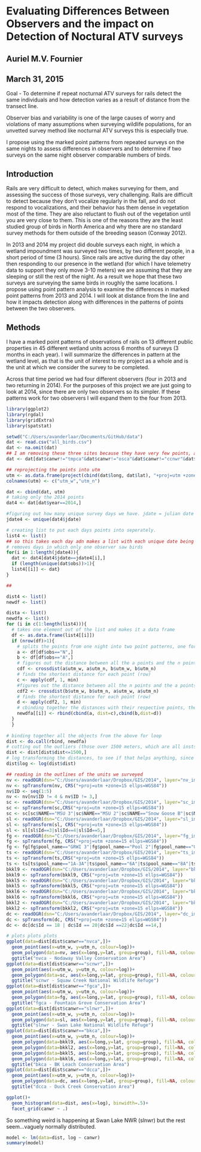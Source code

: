 # Evaluating Differences Between Observers and the impact on Detection of Noctural ATV surveys
## Auriel M.V. Fournier
## March 31, 2015

Goal - To determine if repeat nocturnal ATV surveys for rails detect the same individuals and how detection varies as a result of distance from the transect line. 

Observer bias and variability is one of the large causes of worry and violations of many assumptions when surveying wildlife populations, for an unvetted survey method like nocturnal ATV surveys this is especially true. 

I propose using the marked point patterns from repeated surveys on the same nights to assess differences in observers and to determine if two surveys on the same night observer comparable numbers of birds. 

## Introduction

Rails are very difficult to detect, which makes surveying for them, and assessing the success of those surveys, very challenging. Rails are difficult to detect because they don't vocalize regularly in the fall, and do not respond to vocalizations, and their behavior has them dense in vegetation most of the time. They are also reluctant to flush out of the vegetation until you are very close to them. This is one of the reasons they are the least studied group of birds in North America and why there are no standard survey methods for them outside of the breeding season (Conway 2012). 

In 2013 and 2014 my project did double surveys each night, in which a wetland impoundment was surveyed two times, by two different people, in a short period of time (3 hours). Since rails are active during the day other then responding to our presence in the wetland (for which I have telemetry data to support they only move 3-10 meters) we are assuming that they are sleeping or still the rest of the night. As a result we hope that these two surveys are surveying the same birds in roughly the same locations. I propose using point pattern analysis to examine the differences in marked point patterns from 2013 and 2014. I will look at distance from the line and how it impacts detection along with differences in the patterns of points between the two observers. 

## Methods

I have a marked point patterns of observations of rails on 13 different public properties in 45 different wetland units across 6 months of surveys (3 months in each year). I will summarize the differences in pattern at the wetland level, as that is the unit of interest to my project as a whole and is the unit at which we consider the survey to be completed. 

Across that time period we had four different observers (four in 2013 and two returning in 2014). For the purposes of this project we are just going to look at 2014, since there are only two observers so its simpler. If these patterns work for two observers I will expand them to the four from 2013. 

```r
library(ggplot2)
library(rgdal)
library(gridExtra)
library(spatstat)
```

```r
setwd("C:/Users/avanderlaar/Documents/GitHub/data")
dat <- read.csv("all_birds.csv")
dat <- na.omit(dat)
## I am removing these three sites because they have very few points, and were causing most, but not all of the issues with outliers. These three sites are Ten Mile Pond Conservation Area (tmpca), Otter Slough Conservation Area (osca) and Clarence Cannon National Wildlife Refuge (ccnwr)
dat <- dat[dat$canwr!="tmpca"&dat$canwr!="osca"&dat$canwr!="ccnwr"&dat$canwr!="tsca",]

## reprojecting the points into utm 
utm <- as.data.frame(project(cbind(dat$long, dat$lat), "+proj=utm +zone=15 ellps=WGS84"))
colnames(utm) <- c("utm_w","utm_n")

dat <- cbind(dat, utm)
# taking only the 2014 points
dat4 <- dat[dat$year==2014,]

#figuring out how many unique survey days we have. jdate = julian date
jdate4 <- unique(dat4$jdate)

# creating list to put each days points into seperately. 
list4 <- list()
## so this takes each day adn makes a list with each unique date being a level in the lsit
# removes days in which only one observer saw birds
for(i in 1:length(jdate4)){
  dat <- dat4[dat4$jdate==jdate4[i],]
  if (length(unique(dat$obs))>1){
  list4[[i]] <- dat}
}

## 

dist4 <- list()
newdf <- list()

dista <- list()
newdfa <- list()
for (i in c(1:length(list4))){
  # takes one element out of the list and makes it a data frame
  df <- as.data.frame(list4[[i]])
  if (nrow(df)>1){
    # splits the points from one night into two point patterns, one for me (A) and one for Nick (N)
    a <- df[df$obs=="N",]
    b <- df[df$obs=="A",]
    # figures out the distance between all the a points and the n points
    cdf <- crossdist(a$utm_w, a$utm_n, b$utm_w, b$utm_n)
    # finds the shortest distance for each point (row)
    c <- apply(cdf, 1, min)
    #figures out the distance between all the n points and the a points
    cdf2 <- crossdist(b$utm_w, b$utm_n, a$utm_w, a$utm_n)
    # finds the shortest distance for each point (row)
    d <- apply(cdf2, 1, min)
    # cbinding together the distances with their respective points, then stacking the points together with rbind into a new data frame for that particular jdate, and putting it in it's own object in this new list. 
    newdfa[[i]] <- rbind(cbind(a, dist=c),cbind(b,dist=d))
  }
  }
  
# binding together all the objects from the above for loop
dist <- do.call(rbind, newdfa)
# cutting out the outliers (those over 1500 meters, which are all instsances where the nearest point was in an entirely different survey unit)
dist <- dist[dist$dist<=1500,]
# log transforming the distances, to see if that helps anything, since we are really low number heavy
dist$log <- log(dist$dist)
```
```r
## reading in the outlines of the units we surveyed
nv <- readOGR(dsn="C:/Users/avanderlaar/Dropbox/GIS/2014", layer="nv_impound")
nv <- spTransform(nv, CRS("+proj=utm +zone=15 ellps=WGS84"))
nv$ID <- seq(1:5)
nv <- nv[nv$ID != 4 & nv$ID != 3,]
sc <- readOGR(dsn="C:/Users/avanderlaar/Dropbox/GIS/2014", layer="sc_impound")
sc <- spTransform(sc,CRS("+proj=utm +zone=15 ellps=WGS84"))
sc <- sc[sc$NAME=="MSU 3"|sc$NAME=="MSU 2"|sc$NAME=="Snow Goose B"|sc$NAME=="Snow Goose D",]
sl <- readOGR(dsn="C:/Users/avanderlaar/Dropbox/GIS/2014", layer="sl_impound")
sl <- spTransform(sl, CRS("+proj=utm +zone=15 ellps=WGS84"))
sl <- sl[sl$Id==3|sl$Id==4|sl$Id==5,]
fg <- readOGR(dsn="C:/Users/avanderlaar/Dropbox/GIS/2014", layer="fg_impound")
fg <- spTransform(fg, CRS("+proj=utm +zone=15 ellps=WGS84"))
fg <- fg[fg$pool_name=="GRWI 3"|fg$pool_name=="Pool 2"|fg$pool_name=="GRWI 2",]
ts <- readOGR(dsn="C:/Users/avanderlaar/Dropbox/GIS/2014", layer="ts_impound")
ts <- spTransform(ts,CRS("+proj=utm +zone=15 ellps=WGS84"))
ts <- ts[ts$pool_name=="1A-3A"|ts$pool_name=="6A"|ts$pool_name=="8A"|ts$pool_name=="4A",]
bkkl9 <- readOGR(dsn="C:/Users/avanderlaar/Dropbox/GIS/2014", layer="bk_impound9")
bkkl9 <- spTransform(bkkl9, CRS("+proj=utm +zone=15 ellps=WGS84"))
bkkl5 <- readOGR(dsn="C:/Users/avanderlaar/Dropbox/GIS/2014", layer="bk_impound5")
bkkl5 <- spTransform(bkkl5, CRS("+proj=utm +zone=15 ellps=WGS84"))
bkkl6 <- readOGR(dsn="C:/Users/avanderlaar/Dropbox/GIS/2014", layer="bk_impound6")
bkkl6 <- spTransform(bkkl6, CRS("+proj=utm +zone=15 ellps=WGS84"))
bkkl2 <- readOGR(dsn="C:/Users/avanderlaar/Dropbox/GIS/2014", layer="bk_impound2")
bkkl2 <- spTransform(bkkl2, CRS("+proj=utm +zone=15 ellps=WGS84"))
dc <- readOGR(dsn="C:/Users/avanderlaar/Dropbox/GIS/2014", layer="dc_impound")
dc <- spTransform(dc, CRS("+proj=utm +zone=15 ellps=WGS84"))
dc <- dc[dc$Id == 18 | dc$Id == 20|dc$Id ==22|dc$Id ==14,]
```
```r
# plots plots plots
ggplot(data=dist[dist$canwr=="nvca",])+
  geom_point(aes(x=utm_w, y=utm_n, colour=log))+
  geom_polygon(data=nv, aes(x=long,y=lat, group=group), fill=NA, colour="black")+
  ggtitle("nvca - Nodaway Valley Conservation Area")
ggplot(data=dist[dist$canwr=="scnwr",])+
  geom_point(aes(x=utm_w, y=utm_n, colour=log))+
  geom_polygon(data=sc, aes(x=long,y=lat, group=group), fill=NA, colour="black")+
  ggtitle("scnwr - Squaw Creek National Wildlife Refuge")
ggplot(data=dist[dist$canwr=="fgca",])+
  geom_point(aes(x=utm_w, y=utm_n, colour=log))+
  geom_polygon(data=fg, aes(x=long,y=lat, group=group), fill=NA, colour="black")+
  ggtitle("fgca - Fountain Grove Conservation Area")
ggplot(data=dist[dist$canwr=="slnwr",])+
  geom_point(aes(x=utm_w, y=utm_n, colour=log))+
  geom_polygon(data=sl, aes(x=long,y=lat, group=group), fill=NA, colour="black")+
  ggtitle("slnwr - Swan Lake National Wildlife Refuge")
ggplot(data=dist[dist$canwr=="bkca",])+
  geom_point(aes(x=utm_w, y=utm_n, colour=log))+
  geom_polygon(data=bkkl9, aes(x=long,y=lat, group=group), fill=NA, colour="black")+
  geom_polygon(data=bkkl2, aes(x=long,y=lat, group=group), fill=NA, colour="black")+
  geom_polygon(data=bkkl5, aes(x=long,y=lat, group=group), fill=NA, colour="black")+
  geom_polygon(data=bkkl6, aes(x=long,y=lat, group=group), fill=NA, colour="black")+
  ggtitle("bkca - BK Leach Conservation Area")
ggplot(data=dist[dist$canwr=="dcca",])+
  geom_point(aes(x=utm_w, y=utm_n, colour=log))+
  geom_polygon(data=dc, aes(x=long,y=lat, group=group), fill=NA, colour="black")+
  ggtitle("dcca - Duck Creek Conservation Area")

```

```r
ggplot()+
  geom_histogram(data=dist, aes(x=log), binwidth=.5)+
  facet_grid(canwr ~ .)

```

So something weird is happening at Swan Lake NWR (slnwr) but the rest seem...vaguely normally distributed. 

```r
model <- lm(data=dist, log ~ canwr)
summary(model)

```
